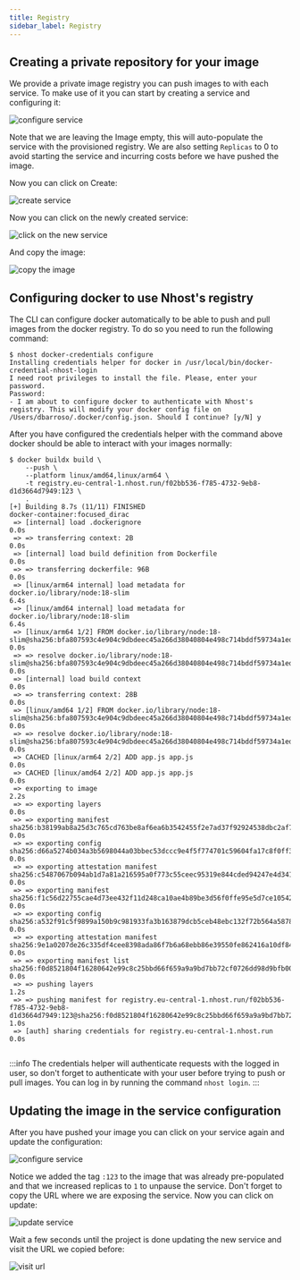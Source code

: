 ```yaml
---
title: Registry
sidebar_label: Registry
---
```



## Creating a private repository for your image

We provide a private image registry you can push images to with each service. To make use of it you can start by creating a service and configuring it:

![configure service](/img/run/registry_1.png)

Note that we are leaving the Image empty, this will auto-populate the service with the provisioned registry. We are also setting `Replicas` to 0 to avoid starting the service and incurring costs before we have pushed the image.

Now you can click on Create:

![create service](/img/run/registry_2.png)

Now you can click on the newly created service:

![click on the new service](/img/run/registry_3.png)

And copy the image:

![copy the image](/img/run/registry_4.png)

## Configuring docker to use Nhost's registry

The CLI can configure docker automatically to be able to push and pull images from the docker registry. To do so you need to run the following command:

```
$ nhost docker-credentials configure
Installing credentials helper for docker in /usr/local/bin/docker-credential-nhost-login
I need root privileges to install the file. Please, enter your password.
Password:
- I am about to configure docker to authenticate with Nhost's registry. This will modify your docker config file on /Users/dbarroso/.docker/config.json. Should I continue? [y/N] y
````

After you have configured the credentials helper with the command above docker should be able to interact with your images normally:


```
$ docker buildx build \
    --push \
    --platform linux/amd64,linux/arm64 \
    -t registry.eu-central-1.nhost.run/f02bb536-f785-4732-9eb8-d1d3664d7949:123 \
    .
[+] Building 8.7s (11/11) FINISHED                                                                                                                  docker-container:focused_dirac
 => [internal] load .dockerignore                                                                                                                                             0.0s
 => => transferring context: 2B                                                                                                                                               0.0s
 => [internal] load build definition from Dockerfile                                                                                                                          0.0s
 => => transferring dockerfile: 96B                                                                                                                                           0.0s
 => [linux/arm64 internal] load metadata for docker.io/library/node:18-slim                                                                                                   6.4s
 => [linux/amd64 internal] load metadata for docker.io/library/node:18-slim                                                                                                   6.4s
 => [linux/arm64 1/2] FROM docker.io/library/node:18-slim@sha256:bfa807593c4e904c9dbdeec45a266d38040804e498c714bddf59734a1ed34730                                             0.0s
 => => resolve docker.io/library/node:18-slim@sha256:bfa807593c4e904c9dbdeec45a266d38040804e498c714bddf59734a1ed34730                                                         0.0s
 => [internal] load build context                                                                                                                                             0.0s
 => => transferring context: 28B                                                                                                                                              0.0s
 => [linux/amd64 1/2] FROM docker.io/library/node:18-slim@sha256:bfa807593c4e904c9dbdeec45a266d38040804e498c714bddf59734a1ed34730                                             0.0s
 => => resolve docker.io/library/node:18-slim@sha256:bfa807593c4e904c9dbdeec45a266d38040804e498c714bddf59734a1ed34730                                                         0.0s
 => CACHED [linux/arm64 2/2] ADD app.js app.js                                                                                                                                0.0s
 => CACHED [linux/amd64 2/2] ADD app.js app.js                                                                                                                                0.0s
 => exporting to image                                                                                                                                                        2.2s
 => => exporting layers                                                                                                                                                       0.0s
 => => exporting manifest sha256:b38199ab8a25d3c765cd763be8af6ea6b3542455f2e7ad37f92924538dbc2af7                                                                             0.0s
 => => exporting config sha256:d66a5274b034a3b5698044a03bbec53dccc9e4f5f774701c59604fa17c8f0ff3                                                                               0.0s
 => => exporting attestation manifest sha256:c5487067b094ab1d7a81a216595a0f773c55ceec95319e844cded94247e4d341                                                                 0.0s
 => => exporting manifest sha256:f1c56d22755cae4d73ee432f11d248ca10ae4b89be3d56f0ffe95e5d7ce10542                                                                             0.0s
 => => exporting config sha256:a532f91c5f9899a150b9c981933fa3b163879dcb5ceb48ebc132f72b564a5878                                                                               0.0s
 => => exporting attestation manifest sha256:9e1a0207de26c335df4cee8398ada86f7b6a68ebb86e39550fe862416a10df84                                                                 0.0s
 => => exporting manifest list sha256:f0d8521804f16280642e99c8c25bbd66f659a9a9bd7bb72cf0726dd98d9bfb00                                                                        0.0s
 => => pushing layers                                                                                                                                                         1.2s
 => => pushing manifest for registry.eu-central-1.nhost.run/f02bb536-f785-4732-9eb8-d1d3664d7949:123@sha256:f0d8521804f16280642e99c8c25bbd66f659a9a9bd7bb72cf0726dd98d9bfb00  1.0s
 => [auth] sharing credentials for registry.eu-central-1.nhost.run                                                                                                            0.0s


```
:::info
The credentials helper will authenticate requests with the logged in user, so don't forget to authenticate with your user before trying to push or pull images. You can log in by running the command `nhost login`.
:::

## Updating the image in the service configuration

After you have pushed your image you can click on your service again and update the configuration:

![configure service](/img/run/registry_5.png)

Notice we added the tag `:123` to the image that was already pre-populated and that we increased replicas to `1` to unpause the service. Don't forget to copy the URL where we are exposing the service. Now you can click on update:

![update service](/img/run/registry_6.png)

Wait a few seconds until the project is done updating the new service and visit the URL we copied before:

![visit url](/img/run/registry_7.png)
